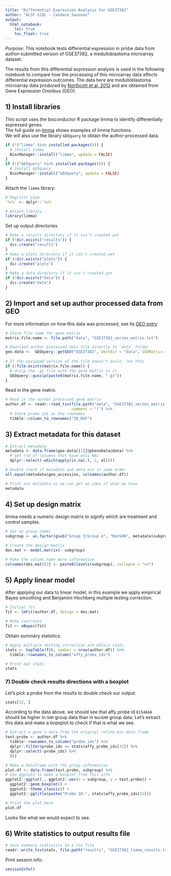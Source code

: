 ```yaml
---
title: "Differential Expression Analysis for GSE37382"
author: "ALSF CCDL - Candace Savonen"
output:   
  html_notebook: 
    toc: true
    toc_float: true
---
```


*Purpose*: This notebook tests differential expression in probe data from 
author-submitted version of GSE37382, a medulloblastoma microarray dataset. 

The results from this differential expression analysis is used in the following
notebook to compare how the processing of this microarray data affects 
differential expression outcomes.
The data here are medulloblastoma microarray data produced by [Northcott et al, 2012](https://www.ncbi.nlm.nih.gov/pubmed/22832581) and are obtained from Gene 
Expression Omnibus (GEO).

## 1) Install libraries
This script uses the bioconductor R package limma to identify differentially 
expressed genes.  
The full guide on [limma](https://bioconductor.org/packages/release/bioc/vignettes/limma/inst/doc/usersguide.pdf) 
shows examples of limma functions.  
We will also use the library `GEOquery` to obtain the author-processed data. 

```r
if (!("limma" %in% installed.packages())) {
  # Install limma
  BiocManager::install("limma", update = FALSE)
}
if (!("GEOquery" %in% installed.packages())) {
  # Install GEOquery
  BiocManager::install("GEOquery", update = FALSE)
}
```

Attach the `limma` library:

```r
# Magrittr pipe
`%>%` <- dplyr::`%>%`

# Attach library
library(limma)
```

Set up output directories.

```r
# Make a results directory if it isn't created yet
if (!dir.exists("results")) {
  dir.create("results")
}
# Make a plots directory if it isn't created yet
if (!dir.exists("plots")) {
  dir.create("plots")
}
# Make a data directory if it isn't created yet
if (!dir.exists("data")) {
  dir.create("data")
}
```

## 2) Import and set up author processed data from GEO
For more information on how this data was processed, see its 
[GEO entry](https://www.ncbi.nlm.nih.gov/geo/query/acc.cgi?acc=GSE37382)

```r
# Store file name for gene matrix
matrix.file.name <- file.path("data", "GSE37382_series_matrix.txt")

# Download author processed data file directly to `data` folder
geo.data <-  GEOquery::getGEO("GSE37382", destdir = "data", GSEMatrix = TRUE)
  
# If the unzipped version of the file doesn't exist, run this
if (!file.exists(matrix.file.name)) {
  # Unzip the .gz file with the gene matrix in it
  GEOquery::gunzip(paste0(matrix.file.name, ".gz"))
}
```

Read in the gene matrix.

```r
# Read in the author processed gene matrix
author.df <- readr::read_tsv(file.path("data", "GSE37382_series_matrix.txt"), 
                             comment = "!") %>% 
  # Store probe ids as the rownames
  tibble::column_to_rownames("ID_REF")
```

## 3) Extract metadata for this dataset

```r
# Extract metadata
metadata <- data.frame(geo.data[[1]]@phenoData@data) %>% 
  # Get rid of columns that have only NAs
  dplyr::select(-which(apply(is.na(.), 2, all))) 

# Double check if metadata and data are in same order
all.equal(metadata$geo_accession, colnames(author.df))

# Print out metadata so we can get an idea of what we have
metadata
```

## 4) Set up design matrix
limma needs a numeric design matrix to signify which are treatment and control
samples. 

```r
# Set up group names 
subgroup <- as.factor(gsub("Group 3|Group 4", "NonSHH", metadata$subgroup.ch1))

# Create the design matrix
des.mat <- model.matrix(~ subgroup)

# Make the column name more informative
colnames(des.mat)[2] <- paste0(levels(subgroup), collapse = "vs")
```

## 5) Apply linear model
After applying our data to linear model, in this example we apply empirical Bayes
smoothing and Benjamini-Hochberg multiple testing correction. 

```r
# Initial fit
fit <- lmFit(author.df, design = des.mat)

# Make contrasts
fit <- eBayes(fit)
```

Obtain summary statistics:

```r
# Apply multiple testing correction and obtain stats
stats <- topTable(fit, number = nrow(author.df)) %>% 
  tibble::rownames_to_column("affy_probe_ids")

# Print out stats
stats
```

### 7) Double check results directions with a boxplot
Let's pick a probe from the results to double check our output.

```r
stats[32, ]
```

According to the data above, we should see that affy probe id `8154846` should 
be higher in `SHH` group data than in `NonSHH` group data.
Let's extract this data and make a bopxplot to check if that is what we see.

```r
# Extract a gene's data from the original refine.bio data.frame
test.probe <- author.df %>% 
  tibble::rownames_to_column("probe_ids") %>%
  dplyr::filter(probe_ids == stats$affy_probe_ids[32]) %>%
  dplyr::select(-probe_ids) %>%
  t()

# Make a dataframe with the group information
plot.df <- data.frame(test.probe, subgroup) %>%
# Use ggplot2 to make a boxplot from this info
ggplot2::ggplot(., ggplot2::aes(x = subgroup, y = test.probe)) + 
  ggplot2::geom_boxplot() + 
  ggplot2::theme_classic() +
  ggplot2::ggtitle(paste("Probe ID:", stats$affy_probe_ids[32]))

# Print the plot here
plot.df
```

Looks like what we would expect to see.

## 6) Write statistics to output results file

```r
# Save summary statistics to a tsv file
readr::write_tsv(stats, file.path("results", "GSE37382_limma_results.tsv"))
```

Print session info:

```r
sessionInfo()
```
